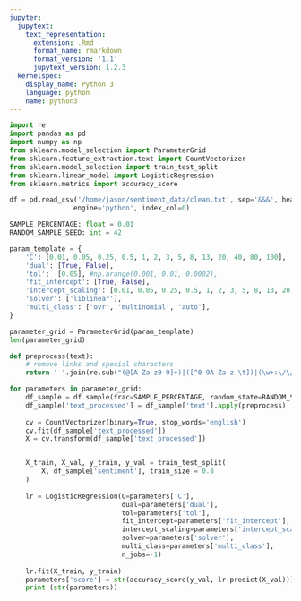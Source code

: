 ```yaml
---
jupyter:
  jupytext:
    text_representation:
      extension: .Rmd
      format_name: rmarkdown
      format_version: '1.1'
      jupytext_version: 1.2.3
  kernelspec:
    display_name: Python 3
    language: python
    name: python3
---
```


```python
import re
import pandas as pd
import numpy as np
from sklearn.model_selection import ParameterGrid
from sklearn.feature_extraction.text import CountVectorizer
from sklearn.model_selection import train_test_split
from sklearn.linear_model import LogisticRegression
from sklearn.metrics import accuracy_score
```

```python
df = pd.read_csv('/home/jason/sentiment_data/clean.txt', sep='&&&', header=None, names=['id','sentiment','text'],
                engine='python', index_col=0)
```

```python
SAMPLE_PERCENTAGE: float = 0.01
RANDOM_SAMPLE_SEED: int = 42

param_template = {
    'C': [0.01, 0.05, 0.25, 0.5, 1, 2, 3, 5, 8, 13, 20, 40, 80, 100],
    'dual': [True, False],
    'tol':  [0.05], #np.arange(0.001, 0.01, 0.0002),
    'fit_intercept': [True, False],
    'intercept_scaling': [0.01, 0.05, 0.25, 0.5, 1, 2, 3, 5, 8, 13, 20, 40, 80, 100],
    'solver': ['liblinear'],
    'multi_class': ['ovr', 'multinomial', 'auto'],
}

parameter_grid = ParameterGrid(param_template)
len(parameter_grid)
```

```python
def preprocess(text):
    # remove links and special characters
    return ' '.join(re.sub("(@[A-Za-z0-9]+)|([^0-9A-Za-z \t])|(\w+:\/\/\S+)", " ", text).split())
```

```python
for parameters in parameter_grid:
    df_sample = df.sample(frac=SAMPLE_PERCENTAGE, random_state=RANDOM_SAMPLE_SEED)
    df_sample['text_processed'] = df_sample['text'].apply(preprocess)
    
    cv = CountVectorizer(binary=True, stop_words='english')
    cv.fit(df_sample['text_processed'])
    X = cv.transform(df_sample['text_processed'])


    X_train, X_val, y_train, y_val = train_test_split(
        X, df_sample['sentiment'], train_size = 0.8
    )
    
    lr = LogisticRegression(C=parameters['C'],
                            dual=parameters['dual'],
                            tol=parameters['tol'],
                            fit_intercept=parameters['fit_intercept'],
                            intercept_scaling=parameters['intercept_scaling'],
                            solver=parameters['solver'],
                            multi_class=parameters['multi_class'],
                            n_jobs=-1)
                            
    lr.fit(X_train, y_train)
    parameters['score'] = str(accuracy_score(y_val, lr.predict(X_val)))
    print (str(parameters))
    
```

```python

```

```python

```
